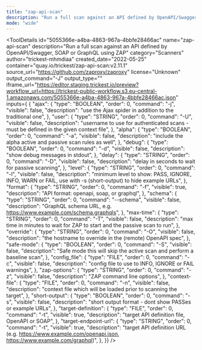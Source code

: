 ```yaml
---
title: "zap-api-scan"
description: "Run a full scan against an API defined by OpenAPI/Swagger, SOAP or GraphQL using ZAP"
mode: "wide"
---
```



<ToolDetails
  id="5055366e-a4ba-4863-967a-4bbfe28466ac"
  name="zap-api-scan"
  description="Run a full scan against an API defined by OpenAPI/Swagger, SOAP or GraphQL using ZAP"
  category="Scanners"
  author="trickest-mhmdiaa"
  created_date="2022-05-25"
  container="quay.io/trickest/zap-api-scan:v2.11.1"
  source_url="https://github.com/zaproxy/zaproxy"
  license="Unknown"
  output_command="-J"
  output_type=""
  iframe_url="https://editor.staging.trickest.io/preview?workflow_url=https://trickest-public-workflow.s3.eu-central-1.amazonaws.com/5055366e-a4ba-4863-967a-4bbfe28466ac.json"
  inputs={ {
  "ajax": {
    "type": "BOOLEAN",
    "order": 0,
    "command": "-j",
    "visible": false,
    "description": "use the Ajax spider in addition to the traditional one",
  },
  "user": {
    "type": "STRING",
    "order": 0,
    "command": "-U",
    "visible": false,
    "description": "username to use for authenticated scans - must be defined in the given context file",
  },
  "alpha": {
    "type": "BOOLEAN",
    "order": 0,
    "command": "-a",
    "visible": false,
    "description": "include the alpha active and passive scan rules as well",
  },
  "debug": {
    "type": "BOOLEAN",
    "order": 0,
    "command": "-d",
    "visible": false,
    "description": "show debug messages in stdout",
  },
  "delay": {
    "type": "STRING",
    "order": 0,
    "command": "-D",
    "visible": false,
    "description": "delay in seconds to wait for passive scanning",
  },
  "level": {
    "type": "STRING",
    "order": 0,
    "command": "-l",
    "visible": false,
    "description": "minimum level to show: PASS, IGNORE, INFO, WARN or FAIL, use with -s (short-output) to hide example URLs",
  },
  "format": {
    "type": "STRING",
    "order": 0,
    "command": "-f",
    "visible": true,
    "description": "API format: openapi, soap, or graphql",
  },
  "schema": {
    "type": "STRING",
    "order": 0,
    "command": "--schema",
    "visible": false,
    "description": "GraphQL schema URL, e.g. https://www.example.com/schema.graphqls",
  },
  "max-time": {
    "type": "STRING",
    "order": 0,
    "command": "-T",
    "visible": false,
    "description": "max time in minutes to wait for ZAP to start and the passive scan to run",
  },
  "override": {
    "type": "STRING",
    "order": 0,
    "command": "-O",
    "visible": false,
    "description": "the hostname to override in the (remote) OpenAPI spec",
  },
  "safe-mode": {
    "type": "BOOLEAN",
    "order": 0,
    "command": "-S",
    "visible": false,
    "description": "Safe mode this will skip the active scan and perform a baseline scan",
  },
  "config_file": {
    "type": "FILE",
    "order": 0,
    "command": "-c",
    "visible": false,
    "description": "config file to use to INFO, IGNORE or FAIL warnings",
  },
  "zap-options": {
    "type": "STRING",
    "order": 0,
    "command": "-z",
    "visible": false,
    "description": "ZAP command line options",
  },
  "context-file": {
    "type": "FILE",
    "order": 0,
    "command": "-n",
    "visible": false,
    "description": "context file which will be loaded prior to scanning the target",
  },
  "short-output": {
    "type": "BOOLEAN",
    "order": 0,
    "command": "-s",
    "visible": false,
    "description": "short output format - dont show PASSes or example URLs",
  },
  "target-definition": {
    "type": "FILE",
    "order": 0,
    "command": "-t",
    "visible": true,
    "description": "target API definition file, OpenAPI or SOAP",
  },
  "target-endpoint-url": {
    "type": "STRING",
    "order": 0,
    "command": "-t",
    "visible": true,
    "description": "target API definition URL (e.g. https://www.example.com/openapi.json, https://www.example.com/graphql)",
  },
}}
/>